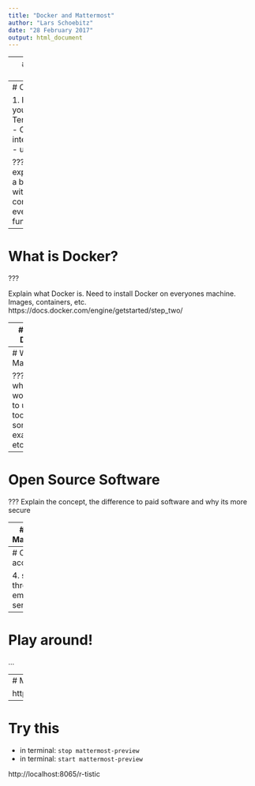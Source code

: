 ```yaml
---
title: "Docker and Mattermost"
author: "Lars Schoebitz"
date: "28 February 2017"
output: html_document
---
```

    

---
# Comman Line Interface

??? 
add a screenshot and ask who has seen/used it before. Then ask who uses Mac and who Windows

---
# CLI

1. Familiarise yourself with the Terminal/(Windows?)
    - CLI (command line interface)
    - use `pwd`
    - use `date`

???
this should explain the concept a bit. play around with some commands and let everyone have some fun.


---
# What is Docker?

???

Explain what Docker is. Need to install Docker on everyones machine. Images, containers, etc. 
https://docs.docker.com/engine/getstarted/step_two/

--- 
# Install Docker


Install Docker on your machine 
    - Mac: https://docs.docker.com/docker-for-mac/
    - Windows: https://docs.docker.com/docker-for-windows/
    
---
# What is Mattermost

???
Explain why I would like to use this tool. Get some nice examples, etc.

---
# Open Source Software

???
Explain the concept, the difference to paid software and why its more secure

---
# Install Mattermost

1. Open Terminal or other Shell?
2. Run: `docker run --name mattermost-preview -d --publish 8065:8065 mattermost/mattermost-preview`
3. When docker is done fetching the image, open http://localhost:8065/ in your browser.

Documentation: https://docs.mattermost.com/install/docker-local-machine.html#mac-os-x-and-windows-10

---
# Create an account

4. sign up through email I just sent to you

---
# Play around!

...

---
# Mattermost User's Guide

https://docs.mattermost.com/guides/user.html




---
# Try this

- in terminal: `stop mattermost-preview`
- in terminal: `start mattermost-preview`

http://localhost:8065/r-tistic



